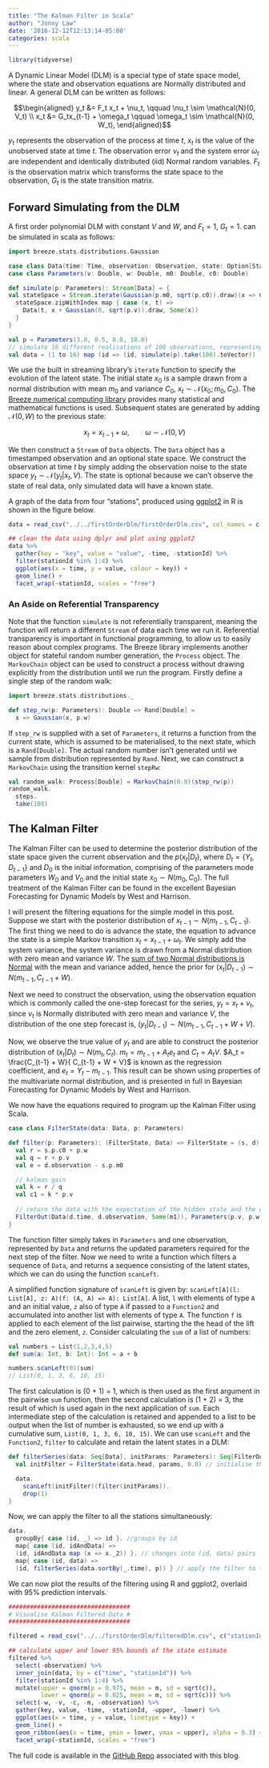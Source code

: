 ```yaml
---
title: "The Kalman Filter in Scala"
author: "Jonny Law"
date: '2016-12-12T12:13:14-05:00'
categories: scala
---
```


```r
library(tidyverse)
```

A Dynamic Linear Model (DLM) is a special type of state space model, where the state and observation equations are Normally distributed and linear. A general DLM can be written as follows:

$$\begin{aligned} y_t &= F_t x_t + \nu_t, \qquad \nu_t \sim \mathcal{N}(0, V_t) \\
x_t &= G_tx_{t-1} + \omega_t \qquad \omega_t \sim \mathcal{N}(0, W_t), \end{aligned}$$

$y_t$ represents the observation of the process at time $t$, $x_t$ is the value of the unobserved state at time $t$. The observation error $\nu_t$ and the system error $\omega_t$ are independent and identically distributed (iid) Normal random variables. $F_t$ is the observation matrix which transforms the state space to the observation, $G_t$ is the state transition matrix.

## Forward Simulating from the DLM

A first order polynomial DLM with constant $V$ and $W$, and $F_t = 1$, $G_t = 1$. can be simulated in scala as follows:

```scala
import breeze.stats.distributions.Gaussian

case class Data(time: Time, observation: Observation, state: Option[State])
case class Parameters(v: Double, w: Double, m0: Double, c0: Double)

def simulate(p: Parameters): Stream[Data] = {
val stateSpace = Stream.iterate(Gaussian(p.m0, sqrt(p.c0)).draw)(x => Gaussian(x, sqrt(p.w)).draw)
  stateSpace.zipWithIndex map { case (x, t) =>
    Data(t, x + Gaussian(0, sqrt(p.v)).draw, Some(x)) 
  }
}

val p = Parameters(3.0, 0.5, 0.0, 10.0)
// simulate 16 different realisations of 100 observations, representing 16 stations
val data = (1 to 16) map (id => (id, simulate(p).take(100).toVector))
```

We use the built in streaming library's `iterate` function to specify the evolution of the latent state. The initial state $x_0$ is a sample drawn from a normal distribution with mean $m_0$ and variance $C_0$, $x_t \sim \mathcal{N}(x_0 ; m_0, C_0)$. The [Breeze numerical computing library](https://github.com/scalanlp/breeze/) provides many statistical and mathematical functions  is used. Subsequent states are generated by adding $\mathcal{N}(0, W)$ to the previous state:

$$x_t = x_{t-1} + \omega, \qquad \omega \sim \mathcal{N}(0, V)$$

We then construct a `Stream` of `Data` objects. The `Data` object has a timestamped observation and an optional state space. We construct the observation at time $t$ by simply adding the observation noise to the state space $y_t \sim \mathcal{N}(y_t | x_t, V)$. The state is optional because we can't observe the state of real data, only simulated data will have a known state.

A graph of the data from four "stations", produced using [ggplot2](http://ggplot2.org) in R is shown in the figure below.

```r
data = read_csv("../../firstOrderDlm/firstOrderDlm.csv", col_names = c("stationId", "time", "observation", "state"))

## clean the data using dplyr and plot using ggplot2
data %>%
  gather(key = "key", value = "value", -time, -stationId) %>%
  filter(stationId %in% 1:4) %>%
  ggplot(aes(x = time, y = value, colour = key)) + 
  geom_line() +
  facet_wrap(~stationId, scales = "free")
```

### An Aside on Referential Transparency

Note that the function `simulate` is not referentially transparent, meaning the function will return a different `Stream` of data each time we run it. Referential transparency is important in functional programming, to allow us to easily reason about complex programs. The Breeze library implements another object for stateful random number generation, the `Process` object. The `MarkovChain` object can be used to construct a process without drawing explicitly from the distribution until we run the program. Firstly define a single step of the random walk:

```scala
import breeze.stats.distributions._

def step_rw(p: Parameters): Double => Rand[Double] = 
  x => Gaussian(x, p.w)
```

If `step_rw` is supplied with a set of `Parameters`, it returns a function from the current state, which is assumed to be materialised, to the next state, which is a `Rand[Double]`. The actual random number isn't generated until we sample from distribution represented by `Rand`. Next, we can construct a `MarkovChain` using the transition kernel `stepRw`:

```scala
val random_walk: Process[Double] = MarkovChain(0.0)(step_rw(p))
random_walk.
  steps.
  take(100)
```

## The Kalman Filter

The Kalman Filter can be used to determine the posterior distribution of the state space given the current observation and the $p(x_t|D_{t})$, where $D_t = \{Y_t, D_{t-1}\}$ and $D_0$ is the initial information, comprising of the parameters mode parameters $W_0$ and $V_0$ and the initial state $x_0 \sim N(m_0, C_0)$. The full treatment of the Kalman Filter can be found in the excellent Bayesian Forecasting for Dynamic Models by West and Harrison.

I will present the filtering equations for the simple model in this post. Suppose we start with the posterior distribution of $x_{t-1} \sim N(m_{t-1}, C_{t-1})$. The first thing we need to do is advance the state, the equation to advance the state is a simple Markov transition $x_t = x_{t-1} + \omega_t$. We simply add the system variance, the system variance is drawn from a Normal distribution with zero mean and variance $W$. The [sum of two Normal distributions is Normal](https://en.wikipedia.org/wiki/Sum_of_normally_distributed_random_variables) with the mean and variance added, hence the prior for $(x_t | D_{t-1}) \sim N(m_{t-1}, C_{t-1} + W)$.

Next we need to construct the observation, using the observation equation which is commonly called the one-step forecast for the series, $y_t = x_t + \nu_t$, since $\nu_t$ is Normally distributed with zero mean and variance $V$, the distribution of the one step forecast is, $(y_t|D_{t-1}) \sim N(m_{t-1}, C_{t-1} + W + V)$.

Now, we observe the true value of $y_t$ and are able to construct the posterior distribution of $(x_t | D_t) \sim N(m_t, C_t)$. $m_t = m_{t-1} + A_t e_t$ and $C_t = A_tV$. $A_t = \frac{C_{t-1} + W}{ C_{t-1} + W + V}$ is known as the regression coefficient, and $e_t = Y_t - m_{t-1}$. This result can be shown using properties of the multivariate normal distribution, and is presented in full in Bayesian Forecasting for Dynamic Models by West and Harrison.

We now have the equations required to program up the Kalman Filter using Scala.

```scala
case class FilterState(data: Data, p: Parameters)

def filter(p: Parameters): (FilterState, Data) => FilterState = (s, d) => {
  val r = s.p.c0 + p.w
  val q = r + p.v
  val e = d.observation - s.p.m0

  // kalman gain
  val k = r / q
  val c1 = k * p.v
  
  // return the data with the expectation of the hidden state and the updated Parameters
  FilterOut(Data(d.time, d.observation, Some(m1)), Parameters(p.v, p.w, m1, c1))
} 
```

The function filter simply takes in `Parameters` and one observation, represented by `Data` and returns the updated parameters required for the next step of the filter. Now we need to write a function which filters a sequence of `Data`, and returns a sequence consisting of the latent states, which we can do using the function `scanLeft`.

A simplified function signature of `scanLeft` is given by: `scanLeft[A](l: List[A], z: A)(f: (A, A) => A): List[A]`. A list, `l` with elements of type `A` and an initial value, `z` also of type `A` if passed to a `Function2` and accumulated into another list with elements of type `A`. The function `f` is applied to each element of the list pairwise, starting the the head of the lift and the zero element, `z`. Consider calculating the `sum` of a list of numbers:

```scala
val numbers = List(1,2,3,4,5)
def sum(a: Int, b: Int): Int = a + b

numbers.scanLeft(0)(sum)
// List(0, 1, 3, 6, 10, 15)
```

The first calculation is (0 + 1) = 1, which is then used as the first argument in the pairwise `sum` function, then the second calculation is (1 + 2) = 3, the result of which is used again in the next application of `sum`. Each intermediate step of the calculation is retained and appended to a list to be output when the list of number is exhausted, so we end up with a cumulative sum, `List(0, 1, 3, 6, 10, 15)`. We can use `scanLeft` and the `Function2`, `filter` to calculate and retain the latent states in a DLM:

```scala
def filterSeries(data: Seq[Data], initParams: Parameters): Seq[FilterOut] = {
  val initFilter = FilterState(data.head, params, 0.0) // initialise the filter

  data.
    scanLeft(initFilter)(filter(initParams)).
    drop(1)
}
```

Now, we can apply the filter to all the stations simultaneously:

```scala
data.
  groupBy{ case (id, _) => id }. //groups by id
  map{ case (id, idAndData) =>
  (id, idAndData map (x => x._2)) }. // changes into (id, data) pairs
  map{ case (id, data) =>
  (id, filterSeries(data.sortBy(_.time), p)) } // apply the filter to the sorted data
```

We can now plot the results of the filtering using R and ggplot2, overlaid with 95% prediction intervals.

```r
##################################
# Visualise Kalman Filtered Data #
##################################

filtered = read_csv("../../firstOrderDlm/filteredDlm.csv", c("stationId", "time", "observation", "stateEstimate", "v", "w", "m", "c"))

## calculate upper and lower 95% bounds of the state estimate
filtered %>%
  select(-observation) %>%
  inner_join(data, by = c("time", "stationId")) %>%
  filter(stationId %in% 1:4) %>%
  mutate(upper = qnorm(p = 0.975, mean = m, sd = sqrt(c)), 
         lower = qnorm(p = 0.025, mean = m, sd = sqrt(c))) %>%
  select(-w, -v, -c, -m, -observation) %>%
  gather(key, value, -time, -stationId, -upper, -lower) %>%
  ggplot(aes(x = time, y = value, linetype = key)) + 
  geom_line() +
  geom_ribbon(aes(x = time, ymin = lower, ymax = upper), alpha = 0.3) +
  facet_wrap(~stationId, scales = "free")
```

The full code is available in the [GitHub Repo](https://github.com/jonnylaw/blog/tree/master/dlm) associated with this blog.